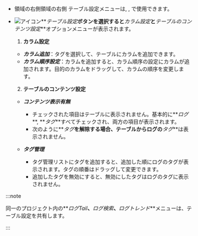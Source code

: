- <InDoc pages="log-search,aws-log-search,log-exp,aws-log-exp"><LinkImage img="number-03.png" className="ico" />領域の右側</InDoc><InDoc pages="log-lt,aws-log-lt"><LinkImage img="number-02.png" className="ico" />領域の右側</InDoc> <UI>テーブル設定</UI>メニューは<Cmdname sid="logTail" className="uitext" />, <Cmdname sid="log_search" className="uitext" />, <Cmdname sid="logExplorer" className="uitext" />で使用できます。
- ![アイコン](/img/ic-setting.svg)**_テーブル設定_**ボタンを選択すると**_カラム設定_**と**_テーブルのコンテンツ設定_**オプションメニューが表示されます。 

  <ImgLang img='log-table-contents-options.png' desc='ログテーブル設定'/>

  1. **カラム設定** 

  - **_カラム追加_**：タグを選択して、テーブルにカラムを追加できます。
  - **_カラム順序設定_**：カラムを追加すると、カラム順序の設定にカラムが追加されます。目的のカラムをドラッグして、カラムの順序を変更します。

  2. **テーブルのコンテンツ設定**

  <ImgLang img='log-table-contents.png' desc='テーブルのコンテンツ設定'/>

  - **_コンテンツ表示有無_**

    - チェックされた項目はテーブルに表示されません。基本的に**_ログ_**, **_タグ_**すべてチェックされ、両方の項目が表示されます。
    - 次のように**_タグ_**を解除する場合、テーブルからログの**_タグ_**は表示されません。
      <ImgLang img='log-table-contents-remove-tag.png' desc='ログテーブルコンテンツタグ非表示'/>

  - **_タグ管理_**

    - タグ管理リストにタグを追加すると、追加した順にログのタグが表示されます。タグの順番はドラッグして変更できます。
    - 追加したタグを無効にすると、無効にしたタグはログのタグに表示されません。 

:::note 

同一のプロジェクト内の**_ログTail_**、**_ログ検索_**、**_ログトレンド_**メニューは、テーブル設定を共有します。 

:::
